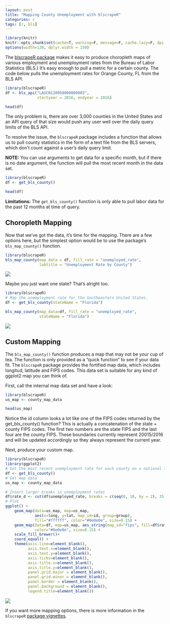 ```yaml
---
layout: post
title: "Mapping County Unemployment with blscrapeR"
categories: r
tags: [r, bls]
---
```


```r
library(knitr)
knitr::opts_chunk$set(cache=T, warning=F, message=F, cache.lazy=F, dpi = 180)
options(width=120, dplyr.width = 150)
```

The [blscrapeR package](https://github.com/keberwein/blscrapeR) makes it easy to produce choropleth maps of various employment and unemployment rates from the Bureau of Labor Statistics (BLS.) It’s easy enough to pull a metric for a certain county. The code below pulls the unemployment rates for Orange County, FL from the BLS API.

```r
library(blscrapeR)
df <- bls_api("LAUCN120950000000003",
              startyear = 2016, endyear = 2016)

head(df)
```


The only problem is, there are over 3,000 counties in the United States and an API query of that size would push any user well over the daily query limits of the BLS API.

To resolve the issue, the `blscrapeR` package includes a function that allows us to pull county statistics in the form of a text file from the BLS servers, which don’t count against a user’s daily query limit.

**NOTE:** You can use arguments to get data for a specific month, but if there is no date argument, the function will pull the most recent month in the data set.

```r
library(blscrapeR)
df <- get_bls_county()

head(df)
```

**Limitations:** The `get_bls_county()` function is only able to pull labor data for the past 12 months at time of query.

## Choropleth Mapping


Now that we’ve got the data, it’s time for the mapping. There are a few options here, but the simplest option would be to use the package’s  `bls_map_county()` function.

```r
library(blscrapeR)
bls_map_county(map_data = df, fill_rate = "unemployed_rate", 
               labtitle = "Unemployment Rate by County")
```

![](https://github.com/keberwein/keberwein.github.io/blob/master/images/blscrape_county_unemp.png?raw=true)

Maybe you just want one state? That's alright too.

```r
library(blscrapeR)
# Map the unemployment rate for the Southeastern United States.
df <- get_bls_county(stateName = "Florida")

bls_map_county(map_data=df, fill_rate = "unemployed_rate", 
               stateName = "Florida")
```

![](https://github.com/keberwein/keberwein.github.io/blob/master/images/bus_fl_map.png?raw=true)

## Custom Mapping

The `bls_map_county()` function produces a map that may not be your cup of tea. The function is only provided as a “quick function” to see if your data fit. The `blscrapeR` package provides the fortified map data, which includes longitud, latitude and FIPS codes. This data set is suitable for any kind of ggplot2 map you can think of.

First, call the internal map data set and have a look:

```r
library(blscrapeR)
us_map <- county_map_data

head(us_map)
```

Notice the id column looks a lot like one of the FIPS codes returned by the get_bls_county() function? This is actually a concatenation of the state + county FIPS codes. The first two numbers are the state FIPS and the last four are the county FIPS. These boundaries currently represent 20015/2016 and will be updated accordingly so they always represent the current year.

Next, produce your custom map.

```r
library(blscrapeR)
library(ggplot2)
# Get the most recent unemployment rate for each county on a national level.
df <- get_bls_county()
# Get map data
us_map <- county_map_data

# Insert larger breaks in unemployment rates
df$rate_d <- cut(df$unemployed_rate, breaks = c(seq(0, 10, by = 2), 35))
# Plot
ggplot() +
    geom_map(data=us_map, map=us_map,
             aes(x=long, y=lat, map_id=id, group=group),
             fill="#ffffff", color="#0e0e0e", size=0.15) +
    geom_map(data=df, map=us_map, aes_string(map_id="fips", fill=df$rate_d),
             color="#0e0e0e", size=0.15) +
    scale_fill_brewer()+
    coord_equal() +
    theme(axis.line=element_blank(),
          axis.text.x=element_blank(),
          axis.text.y=element_blank(),
          axis.ticks=element_blank(),
          axis.title.x=element_blank(),
          axis.title.y=element_blank(),
          panel.grid.major = element_blank(),
          panel.grid.minor = element_blank(),
          panel.border = element_blank(),
          panel.background = element_blank(),
          legend.title=element_blank())
```

![](https://github.com/keberwein/keberwein.github.io/blob/master/images/bls_custom_map.png?raw=true)

If you want more mapping options, there is more information in the `blscrapeR` [package vignettes](https://github.com/keberwein/blscrapeR/tree/master/vignettes).
